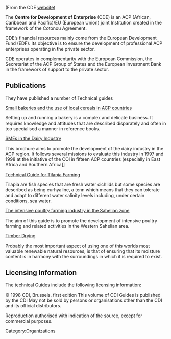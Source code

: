 {{Organization
| Organization_logo   = 
| Organization_name   = CDE
| Organization_type   = 
| founded_date      = 
| founders           = EU ACP
| location          = Bruxelles
| area_served       = Africa, Caribean and Pacific
| focus             = Development of small industry
| methods            = 
| homepage          = http://www.cde.int website
| partner           = EU ACP
}}
(From the CDE [http://www.cde.int website])

The '''Centre for Development of Enterprise''' (CDE) is an ACP (African, Caribbean and Pacific)/EU (European Union) joint Institution created in the framework of the Cotonou Agreement.

CDE’s financial resources mainly come from the European Development Fund (EDF). Its objective is to ensure the development of professional ACP enterprises operating in the private sector.

CDE operates in complementarity with the European Commission, the Secretariat of the ACP Group of States and the European Investment Bank in the framework of support to the private sector.

==Publications==
They have published a number of Technical guides

[[Small bakeries and the use of local cereals in ACP countries]]

Setting up and running a bakery is a complex and delicate business. It requires knowledge and attitudes that are described disparately and often in too specialiscd a manner in reference books.

[[SMEs in the Dairy Industry]]

This brochure aims to promote the development of the dairy industry in the ACP region. It follows several missions to evaluate this industry in 1997 and 1998 at the initiative of the COl in fifteen ACP countries (especially in East Africa and Southern Africa]]

[[Technical Guide for Tilapia Farming]]

Tilapia are fish species that are fresh water cichlids but some species are described as being eurhyaline, a tenn which means that they can tolerate and adapt to different water salinity levels including, under certain conditions, sea water.

[[The intensive poultry farming industry in the Sahelian zone]]

The aim of this guide is to promote the development of intensive poultry farming and related activities in the Western Sahelian area. 

[[Timber Drying]]

Probably the most important aspect of using one of this worlds most valuable renewable natural resources, is that of ensuring that its moisture content is in harmony with the surroundings in which it is required to exist.

==Licensing Information==
The technical Guides include the following licensing information:

© 1998 CDI, Brussels, first edition
This volume of CDI Guides is published by the CDI 
May not be sold by persons or organisations other than the CDI and its official distributors. 
 
Reproduction authorised with indication of the source, except for commercial purposes.

[[Category:Organizations]]